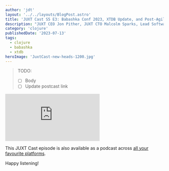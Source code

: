 ```yaml
---
author: 'jdt'
layout: '../../layouts/BlogPost.astro'
title: 'JUXT Cast S5 E3: Babashka Conf 2023, XTDB Update, and Post-Agile'
description: "JUXT CEO Jon Pither, JUXT CTO Malcolm Sparks, Lead Software Engineer Alex Davis, and Senior Software Engineer Harry Percival talk about the Babashka Conf 2023 in Berlin, the latest XTDB update, and Post-Agile"
category: 'clojure'
publishedDate: '2023-07-13'
tags:
  - clojure
  - babashka
  - xtdb
heroImage: 'JuxtCast-new-heads-1200.jpg'
---
```


> TODO:
> - [ ] Body
> - [ ] Update postcast link

<iframe
  class='aspect-video w-full'
  src="https://www.youtube.com/embed/xpXdYbay3IQ"
  title="JUXT Cast S5 E3: Babashka Conf 2023, XTDB Update, and Post-Agile"
  frameborder="0"
  allow="accelerometer; autoplay; clipboard-write; encrypted-media; gyroscope; picture-in-picture; web-share"
  allowfullscreen
></iframe>

This JUXT Cast episode is also available as a podcast across [all your favourite platforms](https://pnc.st/s/juxt-cast/0e44ab18/rama-and-its-clojure-api-with-nathan-marz-founder-ceo-of-red-planet-labs).

Happy listening!
